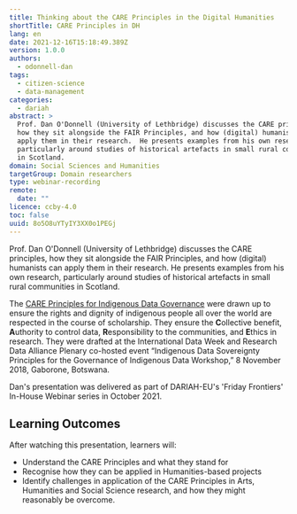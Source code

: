 ```yaml
---
title: Thinking about the CARE Principles in the Digital Humanities
shortTitle: CARE Principles in DH
lang: en
date: 2021-12-16T15:18:49.389Z
version: 1.0.0
authors:
  - odonnell-dan
tags:
  - citizen-science
  - data-management
categories:
  - dariah
abstract: >
  Prof. Dan O'Donnell (University of Lethbridge) discusses the CARE principles,
  how they sit alongside the FAIR Principles, and how (digital) humanists can
  apply them in their research.  He presents examples from his own research,
  particularly around studies of historical artefacts in small rural communities
  in Scotland.
domain: Social Sciences and Humanities
targetGroup: Domain researchers
type: webinar-recording
remote:
  date: ""
licence: ccby-4.0
toc: false
uuid: 8o5O8uYTyIY3XX0o1PEGj
---
```


Prof. Dan O'Donnell (University of Lethbridge) discusses the CARE principles, how they sit alongside the FAIR Principles, and how (digital) humanists can apply them in their research. He presents examples from his own research, particularly around studies of historical artefacts in small rural communities in Scotland.

The [CARE Principles for Indigenous Data Governance](https://www.gida-global.org/care) were drawn up to ensure the rights and dignity of indigenous people all over the world are respected in the course of scholarship. They ensure the **C**ollective benefit, **A**uthority to control data, **R**esponsibility to the communities, and **E**thics in research. They were drafted at the International Data Week and Research Data Alliance Plenary co-hosted event “Indigenous Data Sovereignty Principles for the Governance of Indigenous Data Workshop,” 8 November 2018, Gaborone, Botswana.

Dan's presentation was delivered as part of DARIAH-EU's 'Friday Frontiers' In-House Webinar series in October 2021.

## Learning Outcomes

After watching this presentation, learners will:

* Understand the CARE Principles and what they stand for
* Recognise how they can be applied in Humanities-based projects
* Identify challenges in application of the CARE Principles in Arts, Humanities and Social Science research, and how they might reasonably be overcome.

<VideoCard provider="youtube" id="zy6D9UQuiig" title="Thinking about CARE Principles in (Digital) Humanities research" subtitle="Click here to view" image="images/dan-o-donnell-videocard-thumbnail.png" />
